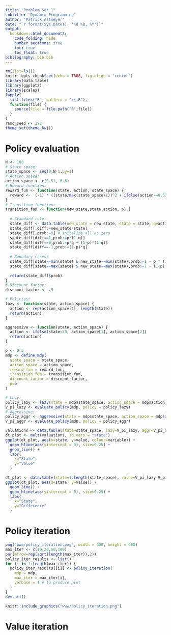 ```yaml
---
title: "Problem Set 1"
subtitle: "Dynamic Programming"
author: "Patrick Altmeyer"
date: "`r format(Sys.Date(), '%d %B, %Y')`"
output: 
  bookdown::html_document2:
    code_folding: hide
    number_sections: true
    toc: true
    toc_float: true
bibliography: bib.bib
---
```


```r
rm(list=ls())
knitr::opts_chunk$set(echo = TRUE, fig.align = "center")
library(data.table)
library(ggplot2)
library(scales)
lapply(
  list.files("R", pattern = "\\.R"),
  function(file) {
    source(file = file.path("R",file))
  }
)
rand_seed <- 123
theme_set(theme_bw())
```

# Policy evaluation

```r
N <- 100
# State space:
state_space <- seq(0,N-1,by=1)
# Action space:
action_space <- c(0.51, 0.6)
# Reward function:
reward_fun <- function(state, action, state_space) {
  reward <-  (-1) * ((state/max(state_space+1))^2 + ifelse(action==0.51,0,0.01))
}
# Transition function:
transition_fun <- function(new_state,state,action, p) {
  
  # Standard rule:
  state_diff <- data.table(new_state = new_state, state = state, q=action)
  state_diff[,diff:=new_state-state]
  state_diff[,prob:=0] # initalize all as zero
  state_diff[diff==1,prob:=p*(1-q)]
  state_diff[diff==0,prob:=p*q + (1-p)*(1-q)]
  state_diff[diff==-1,prob:=(1-p)*q]
  
  # Boundary cases:
  state_diff[state==min(state) & new_state==min(state),prob:=1 - p * (1-q)]
  state_diff[state==max(state) & new_state==max(state),prob:=1 - (1-p) * q]
  
  return(state_diff$prob)
}
# Discount factor:
discount_factor <- .9
```

```r
# Policies:
lazy <- function(state, action_space) {
  action <- rep(action_space[1], length(state))
  return(action)
}

aggressive <- function(state, action_space) {
  action <- ifelse(state<50, action_space[1], action_space[2])
  return(action)
}
```


```r
p <- 0.5
mdp <- define_mdp(
  state_space = state_space,
  action_space = action_space,
  reward_fun = reward_fun,
  transition_fun = transition_fun,
  discount_factor = discount_factor,
  p=p
)
```

```r
# Lazy:
policy_lazy <- lazy(state = mdp$state_space, action_space = mdp$action_space)
V_pi_lazy <- evaluate_policy(mdp, policy = policy_lazy)
# Aggressive:
policy_aggr <- aggressive(state = mdp$state_space, action_space = mdp$action_space)
V_pi_aggr <- evaluate_policy(mdp, policy = policy_aggr)
```

```r
valuations <- data.table(state=state_space, lazy=V_pi_lazy, aggr=V_pi_aggr)
dt_plot <- melt(valuations, id.vars = "state")
ggplot(dt_plot, aes(x=state, y=value, colour=variable)) +
  geom_hline(aes(yintercept = 0), size=0.25) +
  geom_line() +
  labs(
    x="State",
    y="Value"
  )
```

```r
dt_plot <- data.table(state=1:length(state_space), value=V_pi_lazy-V_pi_aggr)
ggplot(dt_plot, aes(x=state, y=value)) +
  geom_line() +
  geom_hline(aes(yintercept = 0), size=0.25) +
  labs(
    x="State",
    y="Difference"
  )
```

# Policy iteration

```r
png("www/policy_iteration.png", width = 600, height = 600)
max_iter <- c(10,20,50,100)
par(mfrow=rep(sqrt(length(max_iter)),2))
policy_iter_results <- list()
for (i in 1:length(max_iter)) {
  policy_iter_results[[i]] <- policy_iteration(
    mdp = mdp,
    max_iter = max_iter[i],
    verbose = 1 # to produce plot 
  )
}
dev.off()
```

```r
knitr::include_graphics("www/policy_iteration.png")
```


# Value iteration




